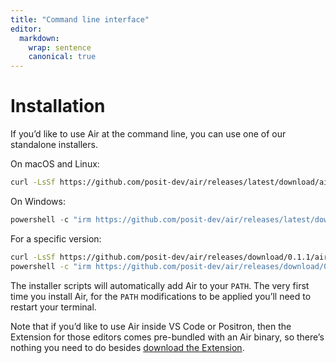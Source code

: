 ```yaml
---
title: "Command line interface"
editor:
  markdown:
    wrap: sentence
    canonical: true
---
```


# Installation

If you'd like to use Air at the command line, you can use one of our standalone installers.

On macOS and Linux:

``` bash
curl -LsSf https://github.com/posit-dev/air/releases/latest/download/air-installer.sh | sh
```

On Windows:

``` powershell
powershell -c "irm https://github.com/posit-dev/air/releases/latest/download/air-installer.ps1 | iex"
```

For a specific version:

``` bash
curl -LsSf https://github.com/posit-dev/air/releases/download/0.1.1/air-installer.sh | sh
powershell -c "irm https://github.com/posit-dev/air/releases/download/0.1.1/air-installer.ps1 | iex"
```

The installer scripts will automatically add Air to your `PATH`.
The very first time you install Air, for the `PATH` modifications to be applied you'll need to restart your terminal.

Note that if you'd like to use Air inside VS Code or Positron, then the Extension for those editors comes pre-bundled with an Air binary, so there's nothing you need to do besides [download the Extension](editor-vscode.qmd).

